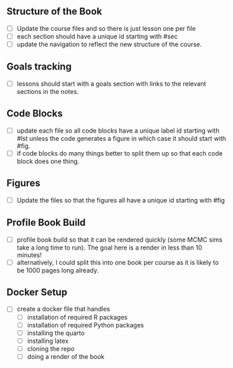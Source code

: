 ## Structure of the Book

- [ ] Update the course files and so there is just lesson one per file
- [ ] each section should have a unique id starting with #sec
- [ ] update the navigation to reflect the new structure of the course.

## Goals tracking

- [ ] lessons should start with a goals section with links to the relevant sections in the notes.

## Code Blocks

- [ ] update each file so all code blocks have a unique label id starting with #lst unless the code generates a figure in which case it should start with #fig.
- [ ] if code blocks do many things better to split them up so that each code block does one thing.

## Figures

- [ ] Update the files so that the figures all have a unique id starting with #fig

## Profile Book Build

- [ ] profile book build so that it can be rendered quickly (some MCMC sims take a long time to run). The goal here is a render in less than 10 minutes!
- [ ] alternatively, I could split this into one book per course as it is likely to be 1000 pages long already.

## Docker Setup

- [ ] create a docker file that handles
    - [ ] installation of required R packages
    - [ ] installation of required Python packages
    - [ ] installing the quarto 
    - [ ] installing latex
    - [ ] cloning the repo 
    - [ ] doing a render of the book
    